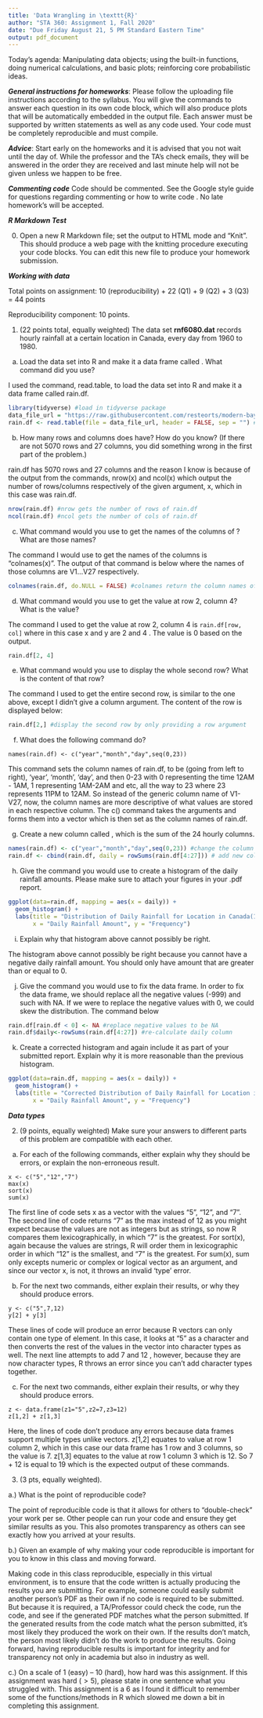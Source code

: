 ```yaml
---
title: 'Data Wrangling in \texttt{R}'
author: "STA 360: Assignment 1, Fall 2020"
date: "Due Friday August 21, 5 PM Standard Eastern Time"
output: pdf_document
---
```


Today's agenda: Manipulating data objects; using the built-in functions, doing numerical calculations, and basic plots; reinforcing core probabilistic ideas.

***General instructions for homeworks***: Please follow the uploading file instructions according to the syllabus. You will give the commands to answer each question in its own code block, which will also produce plots that will be automatically embedded in the output file. Each answer must be supported by written statements as well as any code used. Your code must be completely reproducible and must compile. 

***Advice***: Start early on the homeworks and it is advised that you not wait until the day of. While the professor and the TA's check emails, they will be answered in the order they are received and last minute help will not be given unless we happen to be free.  

***Commenting code***
Code should be commented. See the Google style guide for questions regarding commenting or how to write 
code \url{https://google.github.io/styleguide/Rguide.xml}. No late homework's will be accepted.

***R Markdown Test***

0. Open a new R Markdown file; set the output to HTML mode and "Knit". This should produce a web page with the knitting procedure executing your code blocks. You can edit this new file to produce your homework submission.

***Working with data***

Total points on assignment: 10 (reproducibility) + 22 (Q1) + 9 (Q2) + 3 (Q3) = 44 points 

Reproducibility component: 10 points. 

1.  (22 points total, equally weighted) The data set **rnf6080.dat** records hourly rainfall at a certain location in Canada, every day from 1960 to 1980.
a. Load the data set into R and make it a data frame called \texttt{rain.df}.  What command did you use?

I used the command, read.table, to load the data set into R and make it a data frame called rain.df.

```r
library(tidyverse) #load in tidyverse package
data_file_url = "https://raw.githubusercontent.com/resteorts/modern-bayes/master/homeworks/homework-1/data/rnf6080.dat"
rain.df <- read.table(file = data_file_url, header = FALSE, sep = "") #read in data
```

b. How many rows and columns does \texttt{rain.df} have?  How do you know?  (If there are not 5070 rows and 27 columns, you did something wrong in the first part of the problem.)

rain.df has 5070 rows and 27 columns and the reason I know is because of the output from the commands, nrow(x) and ncol(x) which output the number of rows/columns respectively of the given argument, x, which in this case was rain.df.

```r
nrow(rain.df) #nrow gets the number of rows of rain.df 
ncol(rain.df) #ncol gets the number of cols of rain.df
```

c. What command would you use to get the names of the columns of \texttt{rain.df}? What are those names?

The command I would use to get the names of the columns is "colnames(x)". The output of that command is below where the names of those columns are V1...V27 respectively.

```r
colnames(rain.df, do.NULL = FALSE) #colnames return the column names of rain.df
```
 
d. What command would you use to get the value at row 2, column 4? What is the value?

The command I used to get the value at row 2, column 4 is `rain.df[row, col]` where in this case x and y are 2 and 4 . The value is 0 based on the output.

```r
rain.df[2, 4]
```

e. What command would you use to display the whole second row?  What is the content of that row?  

The command I used to get the entire second row, is similar to the one above, except I didn't give a column argument. 
The content of the row is displayed below:


```r
rain.df[2,] #display the second row by only providing a row argument
```

f.  What does the following command do?
```
names(rain.df) <- c("year","month","day",seq(0,23))
```
This command sets the column names of rain.df, to be (going from left to right), 'year', 'month', 'day', and then 0-23 with 0 representing the time 12AM - 1AM, 1 representing 1AM-2AM and etc, all the way to 23 where 23 represents 11PM to 12AM.
So instead of the generic column name of V1- V27, now, the column names are more descriptive of what values are stored in each respective column. 
The c() command takes the arguments and forms them into a vector which is then set as the column names of rain.df.

g.  Create a new column called \texttt{daily}, which is the sum of the 24 hourly columns.
```r
names(rain.df) <- c("year","month","day",seq(0,23)) #change the column names to proper descriptors
rain.df <- cbind(rain.df, daily = rowSums(rain.df[4:27])) # add new column daily 
```
h. Give the command you would use to create a histogram of the daily rainfall amounts.  Please make sure to attach your figures in your .pdf report.

```r
ggplot(data=rain.df, mapping = aes(x = daily)) +
  geom_histogram() + 
  labs(title = "Distribution of Daily Rainfall for Location in Canada(1960-80)",
       x = "Daily Rainfall Amount", y = "Frequency")
```

i. Explain why that histogram above cannot possibly be right.

The histogram above cannot possibly be right because you cannot have a negative daily rainfall amount. You should only have amount that are greater than or equal to 0. 

j. Give the command you would use to fix the data frame.
In order to fix the data frame, we should replace all the negative values (-999) and such with NA. If we were to replace the negative values with 0, we could skew the distribution.
The command below
```r
rain.df[rain.df < 0] <- NA #replace negative values to be NA
rain.df$daily<-rowSums(rain.df[4:27]) #re-calculate daily column
```

k. Create a corrected histogram and again include it as part of your submitted report. Explain why it is
more reasonable than the previous histogram.

```r
ggplot(data=rain.df, mapping = aes(x = daily)) +
  geom_histogram() + 
  labs(title = "Corrected Distribution of Daily Rainfall for Location in Canada (1960-80)", 
       x = "Daily Rainfall Amount", y = "Frequency")
```

***Data types***

2. (9 points, equally weighted) Make sure your answers to different parts of this problem are compatible with each other.

a. For each of the following commands, either explain why they should be errors, or explain the non-erroneous result.
```
x <- c("5","12","7")
max(x)
sort(x)
sum(x)
```
The first line of code sets x as a vector with the values "5", "12", and "7".
The second line of code returns "7" as the max instead of 12 as you might expect because the values are not as integers but as strings, so now R compares them lexicographically, in which "7" is the greatest.
For sort(x), again because the values are strings, R will order them in lexicographic order in which "12" is the smallest, and "7" is the greatest.
For sum(x), sum only excepts numeric or complex or logical vector as an argument, and since our vector x, is not, it throws an invalid 'type' error. 

b. For the next two commands, either explain their results, or why they
should produce errors.
```
y <- c("5",7,12)
y[2] + y[3]
```
These lines of code will produce an error because R vectors can only contain one type of element. In this case, it looks at "5" as a character and then converts the rest of the values in the vector into character types as well. The next line attempts to add 7 and 12 , however, because they are now character types, R throws an error since you can't add character types together.

c. For the next two commands, either explain their results, or why they should
produce errors.
```
z <- data.frame(z1="5",z2=7,z3=12)
z[1,2] + z[1,3]
```
Here, the lines of code don't produce any errors because data frames support multiple types unlike vectors.
z[1,2] equates to value at row 1 column 2, which in this case our data frame has 1 row and 3 columns, so the value is 7. z[1,3] equates to the value at row 1 column 3 which is 12. So 7 + 12 is equal to 19 which is the expected output of these commands.

3. (3 pts, equally weighted). 

a.) What is the point of reproducible code? 

The point of reproducible code is that it allows for others to "double-check" your work per se. Other people can run your code and ensure they get similar results as you. This also promotes transparency as others can see exactly how you arrived at your results.

b.) Given an example of why making your code reproducible is important for you to know in this class and moving forward. 

Making code in this class reproducible, especially in this virtual environment, is to ensure that the code written is actually producing the results you are submitting. For example, someone could easily submit another person's PDF as their own if no code is required to be submitted. But because it is required, a TA/Professor could check the code, run the code, and see if the generated PDF matches what the person submitted. If the generated results from the code match what the person submitted, it's most likely they produced the work on their own. If the results don't match, the person most likely didn't do the work to produce the results. Going forward, having reproducible results is important for integrity and for transparency not only in academia but also in industry as well.

c.) On a scale of 1 (easy) -- 10 (hard), how hard was this assignment. If this assignment was hard ($>5$), please state in one sentence what you struggled with. 
This assignment is a 6 as I found it difficult to remember some of the functions/methods in R which slowed me down a bit in completing this assignment.


